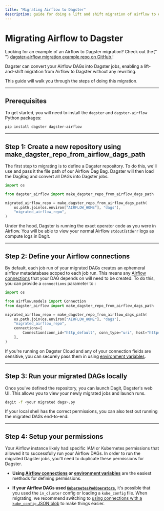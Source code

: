 ```yaml
---
title: "Migrating Airflow to Dagster"
description: guide for doing a lift and shift migration of airflow to dagster
---
```


# Migrating Airflow to Dagster

<Note>
  Looking for an example of an Airflow to Dagster migration? Check out the{" "}
  <a href="https://github.com/dagster-io/dagster-airflow-migration-example">
    dagster-airflow migration example repo on GitHub
  </a>
  !
</Note>

Dagster can convert your Airflow DAGs into Dagster jobs, enabling a lift-and-shift migration from Airflow to Dagster without any rewriting.

This guide will walk you through the steps of doing this migration.

---

## Prerequisites

To get started, you will need to install the `dagster` and `dagster-airflow` Python packages:

```bash
pip install dagster dagster-airflow
```

---

## Step 1: Create a new repository using make_dagster_repo_from_airflow_dags_path

The first step to migrating is to define a Dagster repository. To do this, we'll use <PyObject module="dagster_airflow" object="make_dagster_repo_from_airflow_dags_path" /> and pass it the file path of our Airflow Dag Bag. Dagster will then load the DagBag and convert all DAGs into Dagster jobs.

```python file=/integrations/airflow/migrate_repo.py
import os

from dagster_airflow import make_dagster_repo_from_airflow_dags_path

migrated_airflow_repo = make_dagster_repo_from_airflow_dags_path(
    os.path.join(os.environ["AIRFLOW_HOME"], "dags"),
    "migrated_airflow_repo",
)
```

Under the hood, Dagster is running the exact operator code as you were in Airflow. You will be able to view your normal Airflow `stdout`/`stderr` logs as compute logs in Dagit.

---

## Step 2: Define your Airflow connections

By default, each job run of your migrated DAGs creates an ephemeral airflow metadatabase scoped to each job run. This means any [Airflow connections](https://airflow.apache.org/docs/apache-airflow/stable/howto/connection.html) that your DAG depends on will need to be created. To do this, you can provide a `connections` parameter to <PyObject module="dagster_airflow" object="make_dagster_repo_from_airflow_dags_path" />:

```python file=/integrations/airflow/migrate_repo_connections.py
import os

from airflow.models import Connection
from dagster_airflow import make_dagster_repo_from_airflow_dags_path

migrated_airflow_repo = make_dagster_repo_from_airflow_dags_path(
    os.path.join(os.environ["AIRFLOW_HOME"], "dags"),
    "migrated_airflow_repo",
    connections=[
        Connection(conn_id="http_default", conn_type="uri", host="https://google.com")
    ],
)
```

If you're running on Dagster Cloud and any of your connection fields are sensitive, you can securely pass them in using [environment variables](/dagster-cloud/developing-testing/environment-variables-and-secrets).

---

## Step 3: Run your migrated DAGs locally

Once you've defined the repository, you can launch Dagit, Dagster's web UI. This allows you to view your newly migrated jobs and launch runs.

```bash
dagit -f <your migrated dags>.py
```

If your local shell has the correct permissions, you can also test out running the migrated DAGs end-to-end.

---

## Step 4: Setup your permissions

Your Airflow instance likely had specific IAM or Kubernetes permissions that allowed it to successfully run your Airflow DAGs. In order to run the migrated Dagster jobs, you'll need to duplicate these permissions for Dagster.

- **Using [Airflow connections](https://airflow.apache.org/docs/apache-airflow/stable/howto/connection.html) or [environment variables](/dagster-cloud/developing-testing/environment-variables-and-secrets)** are the easiest methods for defining permissions.

- **If your Airflow DAGs used [`KubernetesPodOperators`](https://airflow.apache.org/docs/apache-airflow-providers-cncf-kubernetes/stable/operators.html)**, it's possible that you used the `in_cluster` config or loading a `kube_config` file. When migrating, we recommend switching to [using connections with a `kube_config` JSON blob](https://airflow.apache.org/docs/apache-airflow-providers-cncf-kubernetes/stable/connections/kubernetes.html) to make things easier.
